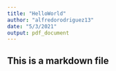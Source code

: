 ```yaml
---
title: "HelloWorld"
author: "alfredorodriguez13"
date: "5/3/2021"
output: pdf_document
---
```


## This is a markdown file